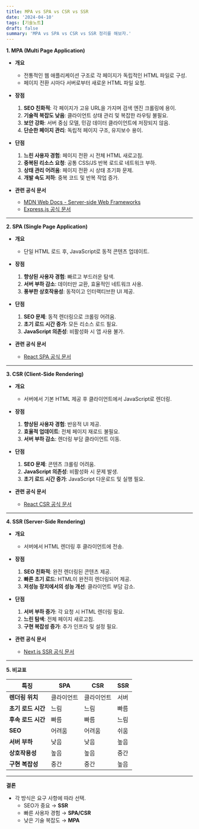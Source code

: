 ```yaml
---
title: MPA vs SPA vs CSR vs SSR
date: '2024-04-10'
tags: [기술노트]
draft: false
summary: 'MPA vs SPA vs CSR vs SSR 정리를 해보자.'
---
```

**1. MPA (Multi Page Application)**
- **개요**
  - 전통적인 웹 애플리케이션 구조로 각 페이지가 독립적인 HTML 파일로 구성.
  - 페이지 전환 시마다 서버로부터 새로운 HTML 파일 요청.

- **장점**
  1. **SEO 친화적**: 각 페이지가 고유 URL을 가지며 검색 엔진 크롤링에 용이.
  2. **기술적 복잡도 낮음**: 클라이언트 상태 관리 및 복잡한 라우팅 불필요.
  3. **보안 강화**: 서버 중심 모델, 민감 데이터 클라이언트에 저장되지 않음.
  4. **단순한 페이지 관리**: 독립적 페이지 구조, 유지보수 용이.

- **단점**
  1. **느린 사용자 경험**: 페이지 전환 시 전체 HTML 새로고침.
  2. **중복된 리소스 요청**: 공통 CSS/JS 반복 로드로 네트워크 부하.
  3. **상태 관리 어려움**: 페이지 전환 시 상태 초기화 문제.
  4. **개발 속도 저하**: 중복 코드 및 반복 작업 증가.

- **관련 공식 문서**
  - [MDN Web Docs - Server-side Web Frameworks](https://developer.mozilla.org/en-US/docs/Learn/Server-side)
  - [Express.js 공식 문서](https://expressjs.com/)

---

**2. SPA (Single Page Application)**
- **개요**
  - 단일 HTML 로드 후, JavaScript로 동적 콘텐츠 업데이트.

- **장점**
  1. **향상된 사용자 경험**: 빠르고 부드러운 탐색.
  2. **서버 부하 감소**: 데이터만 교환, 효율적인 네트워크 사용.
  3. **풍부한 상호작용성**: 동적이고 인터랙티브한 UI 제공.

- **단점**
  1. **SEO 문제**: 동적 렌더링으로 크롤링 어려움.
  2. **초기 로드 시간 증가**: 모든 리소스 로드 필요.
  3. **JavaScript 의존성**: 비활성화 시 앱 사용 불가.

- **관련 공식 문서**
  - [React SPA 공식 문서](https://reactjs.org/docs/getting-started.html)

---

**3. CSR (Client-Side Rendering)**
- **개요**
  - 서버에서 기본 HTML 제공 후 클라이언트에서 JavaScript로 렌더링.

- **장점**
  1. **향상된 사용자 경험**: 반응적 UI 제공.
  2. **효율적 업데이트**: 전체 페이지 재로드 불필요.
  3. **서버 부하 감소**: 렌더링 부담 클라이언트 이동.

- **단점**
  1. **SEO 문제**: 콘텐츠 크롤링 어려움.
  2. **JavaScript 의존성**: 비활성화 시 문제 발생.
  3. **초기 로드 시간 증가**: JavaScript 다운로드 및 실행 필요.

- **관련 공식 문서**
  - [React CSR 공식 문서](https://reactjs.org/docs/react-dom.html)

---

**4. SSR (Server-Side Rendering)**
- **개요**
  - 서버에서 HTML 렌더링 후 클라이언트에 전송.

- **장점**
  1. **SEO 친화적**: 완전 렌더링된 콘텐츠 제공.
  2. **빠른 초기 로드**: HTML이 완전히 렌더링되어 제공.
  3. **저성능 장치에서의 성능 개선**: 클라이언트 부담 감소.

- **단점**
  1. **서버 부하 증가**: 각 요청 시 HTML 렌더링 필요.
  2. **느린 탐색**: 전체 페이지 새로고침.
  3. **구현 복잡성 증가**: 추가 인프라 및 설정 필요.

- **관련 공식 문서**
  - [Next.js SSR 공식 문서](https://nextjs.org/docs)

---

**5. 비교표**

| **특징**            | **SPA**        | **CSR**        | **SSR**        |
|----------------------|----------------|----------------|----------------|
| **렌더링 위치**     | 클라이언트      | 클라이언트      | 서버            |
| **초기 로드 시간**   | 느림           | 느림           | 빠름           |
| **후속 로드 시간**   | 빠름           | 빠름           | 느림           |
| **SEO**             | 어려움          | 어려움          | 쉬움           |
| **서버 부하**       | 낮음           | 낮음           | 높음           |
| **상호작용성**      | 높음           | 높음           | 중간           |
| **구현 복잡성**     | 중간           | 중간           | 높음           |

---

**결론**
- 각 방식은 요구 사항에 따라 선택.
  - SEO가 중요 → **SSR**
  - 빠른 사용자 경험 → **SPA/CSR**
  - 낮은 기술 복잡도 → **MPA**
